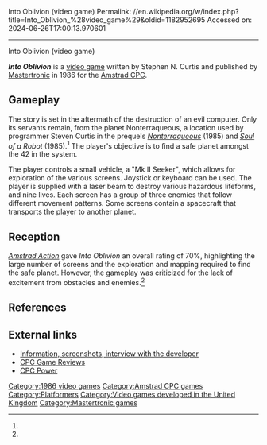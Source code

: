 Into Oblivion (video game)
Permalink: //en.wikipedia.org/w/index.php?title=Into_Oblivion_%28video_game%29&oldid=1182952695
Accessed on: 2024-06-26T17:00:13.970601



------
Into Oblivion (video game)
{{Short description|1986 video game}}
{{Infobox video game
|title = Into Oblivion
|image = Into Oblivion cover.jpg
|developer = Stephen N. Curtis
|publisher = [[Mastertronic]]
|engine =
|released = 1986
|genre = [[platform game|Platform]], [[List of maze video games|maze]]
|modes = [[Single-player]] 
|platforms = [[Amstrad CPC]]
}}

'''''Into Oblivion''''' is a [[video game]] written by Stephen N. Curtis and published by [[Mastertronic]] in 1986 for the [[Amstrad CPC]].

==Gameplay==
The story is set in the aftermath of the destruction of an evil computer. Only its servants remain, from the planet Nonterraqueous, a location used by programmer Steven Curtis in the prequels ''[[Nonterraqueous]]'' (1985) and ''[[Soul of a Robot]]'' (1985).<ref name=aa/> The player's objective is to find a safe planet amongst the 42 in the system.

The player controls a small vehicle, a "Mk II Seeker", which allows for exploration of the various screens. Joystick or keyboard can be used. The player is supplied with a laser beam to destroy various hazardous lifeforms, and nine lives. Each screen has a group of three enemies that follow different movement patterns. Some screens contain a spacecraft that transports the player to another planet.

==Reception==
''[[Amstrad Action]]'' gave ''Into Oblivion'' an overall rating of 70%, highlighting the large number of screens and the exploration and mapping required to find the safe planet. However, the gameplay was criticized for the lack of excitement from obstacles and enemies.<ref name=aa/>

==References==
{{reflist|refs=
<ref name=aa>{{cite journal|journal=Amstrad Action|title=Action Test|issue=9|date=June 1986|publisher=Future Publishing|page=53|quote=If you want something big and difficult to map, [Into Oblivion is] certainly good value. If you want gameplay, on the other hand, it just hasn't got any}}</ref>
}}
<!--[[File:Into Oblivion Cassette Back.jpg]]-->

==External links==
*[http://www.cpcwiki.eu/index.php/Into_Oblivion Information, screenshots, interview with the developer]
*[http://www.cpcgamereviews.com/i/index3.html CPC Game Reviews]
*[http://www.cpc-power.com/index.php?page=detail&num=1172 CPC Power]

[[Category:1986 video games]]
[[Category:Amstrad CPC games]]
[[Category:Platformers]]
[[Category:Video games developed in the United Kingdom]]
[[Category:Mastertronic games]]